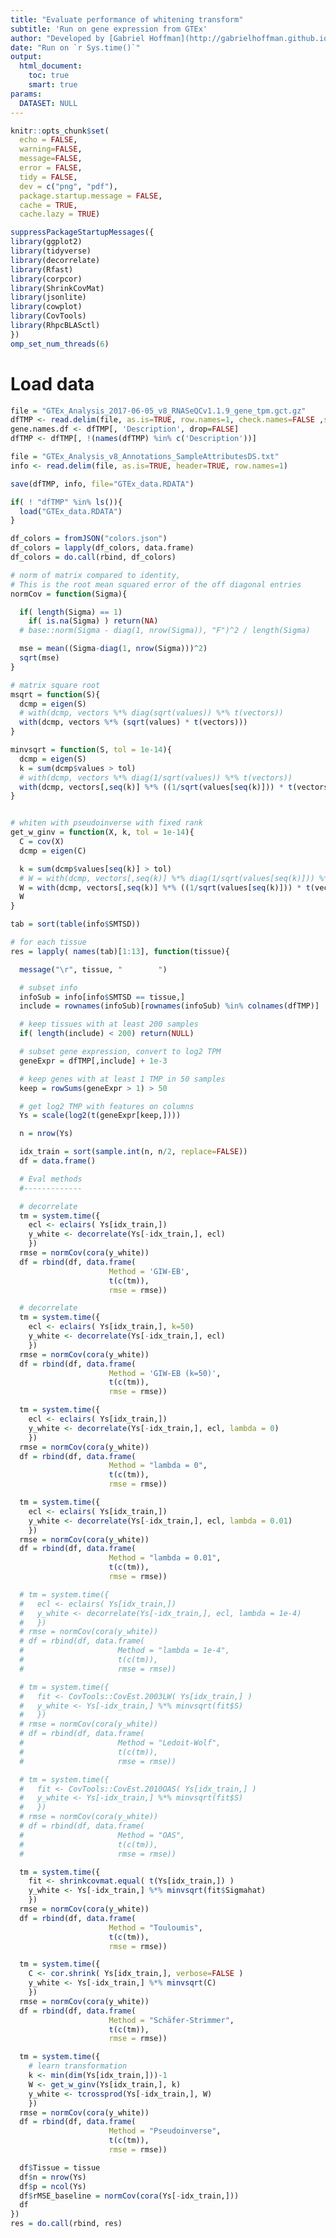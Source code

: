 ```yaml
---
title: "Evaluate performance of whitening transform"
subtitle: 'Run on gene expression from GTEx'
author: "Developed by [Gabriel Hoffman](http://gabrielhoffman.github.io/)"
date: "Run on `r Sys.time()`"
output: 
  html_document:
    toc: true
    smart: true
params:
  DATASET: NULL
---
```



<!--- 

cd /hpc/users/hoffmg01/work/decorrelate_analysis

git pull 
R

system("git pull"); rmarkdown::render("gtex.Rmd")



# https://hoffmg01.hpc.mssm.edu/decorrelate_analysis


--->


```r
knitr::opts_chunk$set(
  echo = FALSE,
  warning=FALSE,
  message=FALSE,
  error = FALSE,
  tidy = FALSE,
  dev = c("png", "pdf"),
  package.startup.message = FALSE,
  cache = TRUE,
  cache.lazy = TRUE)
```


```r
suppressPackageStartupMessages({
library(ggplot2)
library(tidyverse)
library(decorrelate)
library(Rfast)
library(corpcor)
library(ShrinkCovMat)
library(jsonlite)
library(cowplot)
library(CovTools)
library(RhpcBLASctl)
})
omp_set_num_threads(6)
```

# Load data
```r
file = "GTEx_Analysis_2017-06-05_v8_RNASeQCv1.1.9_gene_tpm.gct.gz"
dfTMP <- read.delim(file, as.is=TRUE, row.names=1, check.names=FALSE ,skip=2)
gene.names.df <- dfTMP[, 'Description', drop=FALSE]
dfTMP <- dfTMP[, !(names(dfTMP) %in% c('Description'))]

file = "GTEx_Analysis_v8_Annotations_SampleAttributesDS.txt"
info <- read.delim(file, as.is=TRUE, header=TRUE, row.names=1)

save(dfTMP, info, file="GTEx_data.RDATA")
```

```r
if( ! "dfTMP" %in% ls()){
  load("GTEx_data.RDATA")
}

df_colors = fromJSON("colors.json")
df_colors = lapply(df_colors, data.frame)
df_colors = do.call(rbind, df_colors)

# norm of matrix compared to identity,
# This is the root mean squared error of the off diagonal entries
normCov = function(Sigma){

  if( length(Sigma) == 1)
    if( is.na(Sigma) ) return(NA)
  # base::norm(Sigma - diag(1, nrow(Sigma)), "F")^2 / length(Sigma)

  mse = mean((Sigma-diag(1, nrow(Sigma)))^2)
  sqrt(mse)
}

# matrix square root
msqrt = function(S){
  dcmp = eigen(S)
  # with(dcmp, vectors %*% diag(sqrt(values)) %*% t(vectors))
  with(dcmp, vectors %*% (sqrt(values) * t(vectors)))
}

minvsqrt = function(S, tol = 1e-14){
  dcmp = eigen(S)  
  k = sum(dcmp$values > tol)
  # with(dcmp, vectors %*% diag(1/sqrt(values)) %*% t(vectors))
  with(dcmp, vectors[,seq(k)] %*% ((1/sqrt(values[seq(k)])) * t(vectors[,seq(k)])))
}


# whiten with pseudoinverse with fixed rank
get_w_ginv = function(X, k, tol = 1e-14){
  C = cov(X)
  dcmp = eigen(C)

  k = sum(dcmp$values[seq(k)] > tol)
  # W = with(dcmp, vectors[,seq(k)] %*% diag(1/sqrt(values[seq(k)])) %*% t(vectors[,seq(k)]))
  W = with(dcmp, vectors[,seq(k)] %*% ((1/sqrt(values[seq(k)])) * t(vectors[,seq(k)])))
  W
}
```



```r
tab = sort(table(info$SMTSD))

# for each tissue
res = lapply( names(tab)[1:13], function(tissue){

  message("\r", tissue, "        ")

  # subset info
  infoSub = info[info$SMTSD == tissue,]
  include = rownames(infoSub)[rownames(infoSub) %in% colnames(dfTMP)]

  # keep tissues with at least 200 samples
  if( length(include) < 200) return(NULL)

  # subset gene expression, convert to log2 TPM
  geneExpr = dfTMP[,include] + 1e-3

  # keep genes with at least 1 TMP in 50 samples
  keep = rowSums(geneExpr > 1) > 50

  # get log2 TMP with features on columns
  Ys = scale(log2(t(geneExpr[keep,])))

  n = nrow(Ys)

  idx_train = sort(sample.int(n, n/2, replace=FALSE))
  df = data.frame()

  # Eval methods
  #-------------

  # decorrelate
  tm = system.time({
    ecl <- eclairs( Ys[idx_train,])
    y_white <- decorrelate(Ys[-idx_train,], ecl)
    })   
  rmse = normCov(cora(y_white))
  df = rbind(df, data.frame(
                      Method = 'GIW-EB', 
                      t(c(tm)),
                      rmse = rmse))

  # decorrelate
  tm = system.time({
    ecl <- eclairs( Ys[idx_train,], k=50)
    y_white <- decorrelate(Ys[-idx_train,], ecl)
    })   
  rmse = normCov(cora(y_white))
  df = rbind(df, data.frame(
                      Method = 'GIW-EB (k=50)', 
                      t(c(tm)),
                      rmse = rmse))

  tm = system.time({
    ecl <- eclairs( Ys[idx_train,])
    y_white <- decorrelate(Ys[-idx_train,], ecl, lambda = 0)
    })   
  rmse = normCov(cora(y_white))
  df = rbind(df, data.frame(
                      Method = "lambda = 0",  
                      t(c(tm)),
                      rmse = rmse))

  tm = system.time({
    ecl <- eclairs( Ys[idx_train,])
    y_white <- decorrelate(Ys[-idx_train,], ecl, lambda = 0.01)
    })   
  rmse = normCov(cora(y_white))
  df = rbind(df, data.frame(
                      Method = "lambda = 0.01", 
                      t(c(tm)),
                      rmse = rmse))

  # tm = system.time({
  #   ecl <- eclairs( Ys[idx_train,])
  #   y_white <- decorrelate(Ys[-idx_train,], ecl, lambda = 1e-4)
  #   })   
  # rmse = normCov(cora(y_white))
  # df = rbind(df, data.frame(
  #                     Method = "lambda = 1e-4",  
  #                     t(c(tm)),
  #                     rmse = rmse))

  # tm = system.time({
  #   fit <- CovTools::CovEst.2003LW( Ys[idx_train,] )
  #   y_white <- Ys[-idx_train,] %*% minvsqrt(fit$S)
  #   })   
  # rmse = normCov(cora(y_white))
  # df = rbind(df, data.frame(
  #                     Method = "Ledoit-Wolf",  
  #                     t(c(tm)),
  #                     rmse = rmse))

  # tm = system.time({
  #   fit <- CovTools::CovEst.2010OAS( Ys[idx_train,] )
  #   y_white <- Ys[-idx_train,] %*% minvsqrt(fit$S)
  #   })   
  # rmse = normCov(cora(y_white))
  # df = rbind(df, data.frame(
  #                     Method = "OAS",  
  #                     t(c(tm)),
  #                     rmse = rmse))

  tm = system.time({
    fit <- shrinkcovmat.equal( t(Ys[idx_train,]) )
    y_white <- Ys[-idx_train,] %*% minvsqrt(fit$Sigmahat)
    })   
  rmse = normCov(cora(y_white))
  df = rbind(df, data.frame(
                      Method = "Touloumis", 
                      t(c(tm)),
                      rmse = rmse))

  tm = system.time({
    C <- cor.shrink( Ys[idx_train,], verbose=FALSE )
    y_white <- Ys[-idx_train,] %*% minvsqrt(C)
    })   
  rmse = normCov(cora(y_white))
  df = rbind(df, data.frame(
                      Method = "Schäfer-Strimmer", 
                      t(c(tm)),
                      rmse = rmse))

  tm = system.time({
    # learn transformation
    k <- min(dim(Ys[idx_train,]))-1
    W <- get_w_ginv(Ys[idx_train,], k)
    y_white <- tcrossprod(Ys[-idx_train,], W)
    })   
  rmse = normCov(cora(y_white))
  df = rbind(df, data.frame(
                      Method = "Pseudoinverse", 
                      t(c(tm)),
                      rmse = rmse))    

  df$Tissue = tissue
  df$n = nrow(Ys)
  df$p = ncol(Ys)
  df$rMSE_baseline = normCov(cora(Ys[-idx_train,]))
  df
})
res = do.call(rbind, res)
```



















